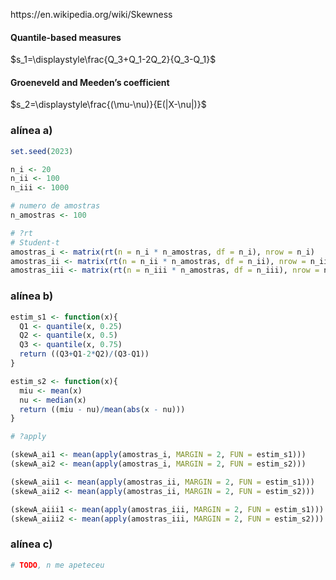 https://en.wikipedia.org/wiki/Skewness

#### Quantile-based measures
$s_1=\displaystyle\frac{Q_3+Q_1-2Q_2}{Q_3-Q_1}$


#### Groeneveld and Meeden's coefficient
$s_2=\displaystyle\frac{(\mu-\nu)}{E(|X-\nu|)}$


### alínea a)

```r
set.seed(2023)

n_i <- 20
n_ii <- 100
n_iii <- 1000

# numero de amostras
n_amostras <- 100

# ?rt
# Student-t
amostras_i <- matrix(rt(n = n_i * n_amostras, df = n_i), nrow = n_i)
amostras_ii <- matrix(rt(n = n_ii * n_amostras, df = n_ii), nrow = n_ii)
amostras_iii <- matrix(rt(n = n_iii * n_amostras, df = n_iii), nrow = n_iii)
```

### alínea b)

```r
estim_s1 <- function(x){
  Q1 <- quantile(x, 0.25)
  Q2 <- quantile(x, 0.5)
  Q3 <- quantile(x, 0.75)
  return ((Q3+Q1-2*Q2)/(Q3-Q1))
}

estim_s2 <- function(x){
  miu <- mean(x)
  nu <- median(x)
  return ((miu - nu)/mean(abs(x - nu)))
}

# ?apply

(skewA_ai1 <- mean(apply(amostras_i, MARGIN = 2, FUN = estim_s1)))
(skewA_ai2 <- mean(apply(amostras_i, MARGIN = 2, FUN = estim_s2)))

(skewA_aii1 <- mean(apply(amostras_ii, MARGIN = 2, FUN = estim_s1)))
(skewA_aii2 <- mean(apply(amostras_ii, MARGIN = 2, FUN = estim_s2)))

(skewA_aiii1 <- mean(apply(amostras_iii, MARGIN = 2, FUN = estim_s1)))
(skewA_aiii2 <- mean(apply(amostras_iii, MARGIN = 2, FUN = estim_s2)))
```

### alínea c)

```r
# TODO, n me apeteceu
```


